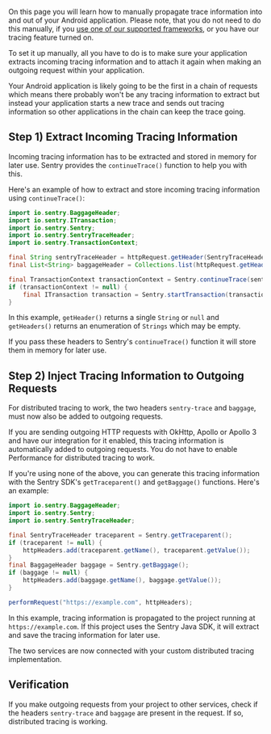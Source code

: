 On this page you will learn how to manually propagate trace information into and out of your Android application. Please note, that you do not need to do this manually, if you [use one of our supported frameworks](/platforms/android/distributed-tracing/#how-to-use-distributed-tracing), or you have our <PlatformLink to="/tracing/">tracing feature</PlatformLink> turned on.

To set it up manually, all you have to do is to make sure your application extracts incoming tracing information and to attach it again when making an outgoing request within your application.

Your Android application is likely going to be the first in a chain of requests which means there probably won't be any tracing information to extract but instead your application starts a new trace and sends out tracing information so other applications in the chain can keep the trace going.

## Step 1) Extract Incoming Tracing Information

Incoming tracing information has to be extracted and stored in memory for later use. Sentry provides the `continueTrace()` function to help you with this.

Here's an example of how to extract and store incoming tracing information using `continueTrace()`:

```java
import io.sentry.BaggageHeader;
import io.sentry.ITransaction;
import io.sentry.Sentry;
import io.sentry.SentryTraceHeader;
import io.sentry.TransactionContext;

final String sentryTraceHeader = httpRequest.getHeader(SentryTraceHeader.SENTRY_TRACE_HEADER);
final List<String> baggageHeader = Collections.list(httpRequest.getHeaders(BaggageHeader.BAGGAGE_HEADER));

final TransactionContext transactionContext = Sentry.continueTrace(sentryTraceHeader, baggageHeader);
if (transactionContext != null) {
    final ITransaction transaction = Sentry.startTransaction(transactionContext);
}
```

In this example, `getHeader()` returns a single `String` or `null` and `getHeaders()` returns an enumeration of `Strings` which may be empty.

If you pass these headers to Sentry's `continueTrace()` function it will store them in memory for later use.

## Step 2) Inject Tracing Information to Outgoing Requests

For distributed tracing to work, the two headers `sentry-trace` and `baggage`, must now also be added to outgoing requests.

If you are sending outgoing HTTP requests with <PlatformLink to="/integrations/okhttp/">OkHttp</PlatformLink>, <PlatformLink to="/integrations/apollo/">Apollo</PlatformLink> or <PlatformLink to="/integrations/apollo3/">Apollo 3</PlatformLink> and have our integration for it enabled, this tracing information is automatically added to outgoing requests. You do not have to enable Performance for distributed tracing to work.

If you're using none of the above, you can generate this tracing information with the Sentry SDK's `getTraceparent()` and `getBaggage()` functions. Here's an example:

```java
import io.sentry.BaggageHeader;
import io.sentry.Sentry;
import io.sentry.SentryTraceHeader;

final SentryTraceHeader traceparent = Sentry.getTraceparent();
if (traceparent != null) {
    httpHeaders.add(traceparent.getName(), traceparent.getValue());
}
final BaggageHeader baggage = Sentry.getBaggage();
if (baggage != null) {
    httpHeaders.add(baggage.getName(), baggage.getValue());
}

performRequest("https://example.com", httpHeaders);
```

In this example, tracing information is propagated to the project running at `https://example.com`. If this project uses the Sentry Java SDK, it will extract and save the tracing information for later use.

The two services are now connected with your custom distributed tracing implementation.

## Verification

If you make outgoing requests from your project to other services, check if the headers `sentry-trace` and `baggage` are present in the request. If so, distributed tracing is working.
